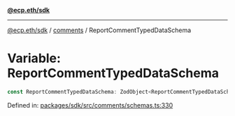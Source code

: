 [**@ecp.eth/sdk**](../../index.mdx)

***

[@ecp.eth/sdk](/sdk-reference/index.mdx) / [comments](/sdk-reference/comments/index.mdx) / ReportCommentTypedDataSchema

# Variable: ReportCommentTypedDataSchema

```ts
const ReportCommentTypedDataSchema: ZodObject<ReportCommentTypedDataSchemaType>;
```

Defined in: [packages/sdk/src/comments/schemas.ts:330](https://github.com/ecp-eth/comments-monorepo/blob/main/packages/sdk/src/comments/schemas.ts#L330)
